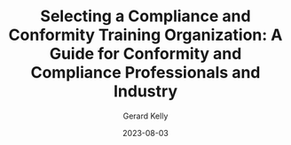 ---
layout: "../../layouts/ArticlePostLayout.astro"
title: "Selecting a Compliance and Conformity Training Organization: A Guide for Conformity and Compliance Professionals and Industry "
description: With the emergence from COVID-19 restrictions introduction of new training delivery methods and a stronger focus on effective training, this blog will further expand your knowledge on how to make the important decision of which conformity and compliance training organization is best for you as a professional and your organization.  
image: { src: "Selecting-Compliance.jpg", alt: "Selecting a Compliance and Conformity Training Organization" }
author: Gerard Kelly
date: 2023-08-03
category: Article
standard: ISO 45003
draft: false
---